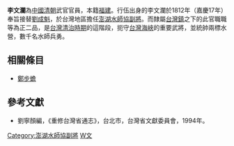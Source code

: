 '''李文瀾'''為[[中國|中國]][[清朝|清朝]]武官官員，本籍[[福建|福建]]。行伍出身的李文瀾於1812年（嘉慶17年）奉旨接替[[劉成魁|劉成魁]]，於台灣地區擔任[[澎湖水師協|澎湖水師協]][[副將|副將]]。而隸屬[[台灣鎮|台灣鎮]]之下的此官職職等為正二品，是[[台灣清治時期|台灣清治時期]]的這階段，扼守[[台灣海峽|台灣海峽]]的重要武將，並統帥兩標水營，數千名水師兵勇。

== 相關條目 ==

* [[鄭步蟾|鄭步蟾]]

{{start box}}
{{s-before|[[劉成魁|劉成魁]]}}
{{s-title|[[澎湖水師協|澎湖水師協]][[副將|副將]]|1812年上任}}
{{s-after|[[陳夢熊|陳夢熊]]}}
{{end box}}

==參考文獻==
*劉寧顏編，《重修台灣省通志》，台北市，台灣省文獻委員會，1994年。

[[Category:澎湖水師協副將|Category:澎湖水師協副將]]
[[Category:李姓|W文]]